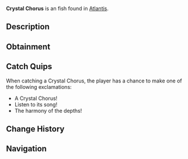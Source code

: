 {{FishInfobox
|image          = Crystal Chorus.png
|rarity         = Uncommon
|sea            = First Sea
|location       = [[Atlantis]]
|sublocation    = 
|sources        = Fishing Rod
|radar_location = 
|xp             = 100
|weather        = Clear
|time           = Night
|season         = Winter
|bait           = Shrimp
|base_weight    = 5
|base_value     = 160
|weight_range   = 2.5
|base_chance    = 50
|base_resil     = 60
}}
'''Crystal Chorus''' is an {{Rarity|Uncommon}} fish found in [[Atlantis]].

== Description ==
{{Description|These mysterious fish gather around ancient power crystals, creating haunting harmonies with their fins. The vibrations seem to resonate with the city's magic.|Bestiary Entry}}

== Obtainment ==
{{Description|Sunken's Depth Pool|Bestiary Hint}}
{{Fish Availability|
Atlantis/Sunken Depths
|top_rods      = 
Fast Rod\131386.23\115831.33;
Champions Rod\130732.98\92049.35;
Ethereal Prism Rod\130228.72\163969.05;
Depthseeker Rod\129949.55\92399.76;
Celestial Rod\129376.51\93301.25;
Training Rod\125695.09\151459.31;
Flimsy Rod\111466.29\105119.53;
Fortune Rod\71628.9\99161.26;
Leviathan's Fang Rod\122133.16\136300.9;
No-Life Rod\119705.32\119705.32;
Seraphic Rod\118451.39\118451.39;
Avalanche Rod\127715.96\89305.18;
Verdant Shear Rod\122253.43\100873.25;
Trident Rod\112341.95\84896.81;
Blazebringer Rod\110991.61\95175.44;
Zeus Rod\110143.48\100823.19;
Free Spirit Rod\108859.76\84606.12;
Challenger's Rod\108465.86\108465.86;
Rod Of The Forgotten Fang\108106.5\108106.5;
Volcanic Rod\107500.15\76517.73;
Rod Of The Depths\98132.02\98132.02;
Rod Of The Exalted One\93531.47\99077.66;
Steady Rod\60518.43\50381.24
|recommended   = Ethereal Prism Rod
}}

== Catch Quips ==
When catching a Crystal Chorus, the player has a chance to make one of the following exclamations:
* A Crystal Chorus!
* Listen to its song!
* The harmony of the depths!

== Change History ==
{{Change History|{{subst:Current Version}}}}

== Navigation ==
{{Fish Navbox|Atlantis}}